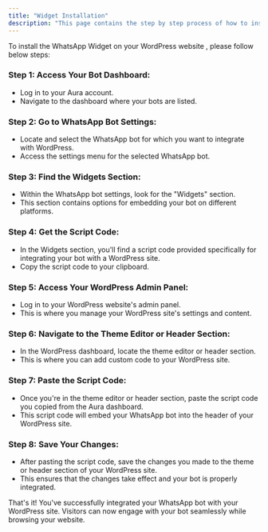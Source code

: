 ```yaml
---
title: "Widget Installation"
description: "This page contains the step by step process of how to install the WhatsApp Widget on your WordPress website."
---
```


To install the WhatsApp Widget on your WordPress website , please follow below steps:

### **Step 1: Access Your Bot Dashboard:**

- Log in to your  Aura account.
- Navigate to the dashboard where your bots are listed.

### **Step 2: Go to WhatsApp Bot Settings:**

- Locate and select the WhatsApp bot for which you want to integrate with WordPress.
- Access the settings menu for the selected WhatsApp bot.

### **Step 3: Find the Widgets Section:**

- Within the WhatsApp bot settings, look for the "Widgets" section.
- This section contains options for embedding your bot on different platforms.

### **Step 4: Get the Script Code:**

- In the Widgets section, you'll find a script code provided specifically for integrating your bot with a WordPress site.
- Copy the script code to your clipboard.

### **Step 5: Access Your WordPress Admin Panel:**

- Log in to your WordPress website's admin panel.
- This is where you manage your WordPress site's settings and content.

### **Step 6: Navigate to the Theme Editor or Header Section:**

- In the WordPress dashboard, locate the theme editor or header section.
- This is where you can add custom code to your WordPress site.

### **Step 7: Paste the Script Code:**

- Once you're in the theme editor or header section, paste the script code you copied from the  Aura dashboard.
- This script code will embed your WhatsApp bot into the header of your WordPress site.

### **Step 8: Save Your Changes:**

- After pasting the script code, save the changes you made to the theme or header section of your WordPress site.
- This ensures that the changes take effect and your bot is properly integrated.

That's it\! You've successfully integrated your WhatsApp bot with your WordPress site. Visitors can now engage with your bot seamlessly while browsing your website.